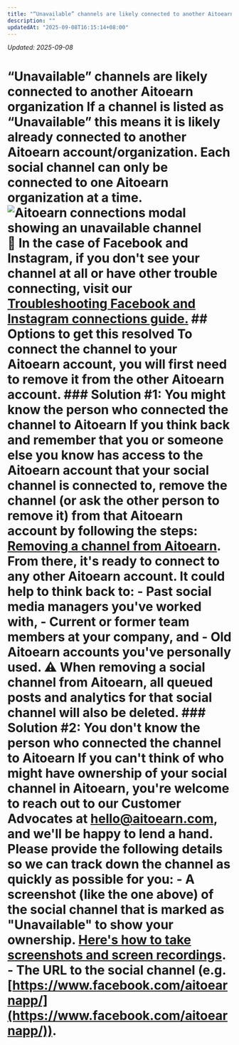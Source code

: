 ```yaml
---
title: "“Unavailable” channels are likely connected to another Aitoearn organization"
description: ""
updatedAt: "2025-09-08T16:15:14+08:00"
---
```

<!-- UPDATED_AT -->
_Updated: 2025-09-08_

# “Unavailable” channels are likely connected to another Aitoearn organization If a channel is listed as “Unavailable” this means it is likely already connected to another Aitoearn account/organization. Each social channel can only be connected to one Aitoearn organization at a time. ![Aitoearn connections modal showing an unavailable channel](//d33v4339jhl8k0.cloudfront.net/docs/assets/64cb6cf86d4a3e191f237e66/images/652ecbea25f84304750247b3/file-pvGKhW97ao.jpg) 📝 In the case of Facebook and Instagram, if you don't see your channel at all or have other trouble connecting, visit our [Troubleshooting Facebook and Instagram connections guide.](https://support.aitoearn.com//support.aitoearn.com/article/565-troubleshooting-facebook-and-instagram-connections) ## Options to get this resolved To connect the channel to your Aitoearn account, you will first need to remove it from the other Aitoearn account. ### Solution #1: You might know the person who connected the channel to Aitoearn If you think back and remember that you or someone else you know has access to the Aitoearn account that your social channel is connected to, remove the channel (or ask the other person to remove it) from that Aitoearn account by following the steps: [Removing a channel from Aitoearn](https://aitoearn.helpscoutdocs.com/article/575-removing-a-channel-from-aitoearn). From there, it's ready to connect to any other Aitoearn account. It could help to think back to: - Past social media managers you've worked with, - Current or former team members at your company, and - Old Aitoearn accounts you've personally used. ⚠️ When removing a social channel from Aitoearn, all queued posts and analytics for that social channel will also be deleted. ### Solution #2: You don't know the person who connected the channel to Aitoearn If you can't think of who might have ownership of your social channel in Aitoearn, you're welcome to reach out to our Customer Advocates at [hello@aitoearn.com](mailto:hello@aitoearn.com), and we'll be happy to lend a hand. Please provide the following details so we can track down the channel as quickly as possible for you: - A screenshot (like the one above) of the social channel that is marked as "Unavailable" to show your ownership. [Here's how to take screenshots and screen recordings](https://aitoearn.helpscoutdocs.com/article/513-tips-on-taking-screenshots-and-screen-recordings). - The URL to the social channel (e.g. [https://www.facebook.com/aitoearnapp/](https://www.facebook.com/aitoearnapp/)).